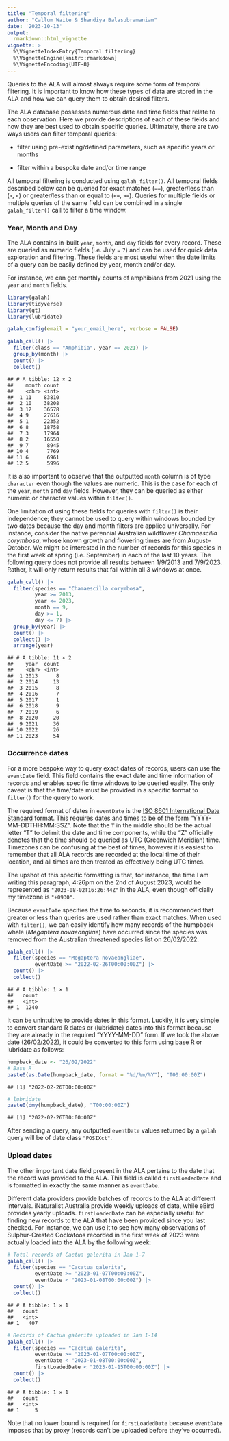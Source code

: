 ```yaml
---
title: "Temporal filtering"
author: "Callum Waite & Shandiya Balasubramaniam"
date: '2023-10-13'
output:
  rmarkdown::html_vignette
vignette: >
  %\VignetteIndexEntry{Temporal filtering}
  %\VignetteEngine{knitr::rmarkdown}
  %\VignetteEncoding{UTF-8}
---
```




Queries to the ALA will almost always require some form of temporal filtering. It is important to know how these types of data are stored in the ALA and how we can query them to obtain desired filters.

The ALA database possesses numerous date and time fields that relate to each observation. Here we provide descriptions of each of these fields and how they are best used to obtain specific queries. Ultimately, there are two ways users can filter temporal queries:

-   filter using pre-existing/defined parameters, such as specific years or months

-   filter within a bespoke date and/or time range

All temporal filtering is conducted using `galah_filter()`. All temporal fields described below can be queried for exact matches (`==`), greater/less than (`>`, `<`) or greater/less than or equal to (`<=`, `>=`). Queries for multiple fields or multiple queries of the same field can be combined in a single `galah_filter()` call to filter a time window.

### Year, Month and Day

The ALA contains in-built `year`, `month`, and `day` fields for every record. These are queried as numeric fields (i.e. July = `7`) and can be used for quick data exploration and filtering. These fields are most useful when the date limits of a query can be easily defined by year, month and/or day.

For instance, we can get monthly counts of amphibians from 2021 using the `year` and `month` fields.



``` r
library(galah)
library(tidyverse)
library(gt)
library(lubridate)
```

``` r
galah_config(email = "your_email_here", verbose = FALSE)
```

``` r
galah_call() |>
  filter(class == "Amphibia", year == 2021) |>
  group_by(month) |>
  count() |>
  collect()
```

```
## # A tibble: 12 × 2
##    month count
##    <chr> <int>
##  1 11    83810
##  2 10    38208
##  3 12    36578
##  4 9     27616
##  5 1     22352
##  6 8     18758
##  7 3     17964
##  8 2     16550
##  9 7      8945
## 10 4      7769
## 11 6      6961
## 12 5      5996
```

It is also important to observe that the outputted `month` column is of type 
`character` even though the values are numeric. This is the case for each of the 
`year`, `month` and `day` fields. However, they can be queried as either numeric 
or character values within `filter()`.

One limitation of using these fields for queries with `filter()` is their 
independence; they cannot be used to query within windows bounded by two dates 
because the day and month filters are applied universally. For instance, consider 
the native perennial Australian wildflower *Chamaescilla corymbosa*, 
whose known growth and flowering times are from August–October. We might be 
interested in the number of records for this species in the first week of spring 
(i.e. September) in each of the last 10 years. The following query does not 
provide all results between 1/9/2013 and 7/9/2023. Rather, it will only return 
results that fall within all 3 windows at once.


``` r
galah_call() |>
  filter(species == "Chamaescilla corymbosa",
         year >= 2013, 
         year <= 2023, 
         month == 9, 
         day >= 1, 
         day <= 7) |>
  group_by(year) |>
  count() |>
  collect() |>
  arrange(year)
```

```
## # A tibble: 11 × 2
##    year  count
##    <chr> <int>
##  1 2013      8
##  2 2014     13
##  3 2015      8
##  4 2016      7
##  5 2017      1
##  6 2018      9
##  7 2019      6
##  8 2020     20
##  9 2021     36
## 10 2022     26
## 11 2023     54
```

### Occurrence dates

For a more bespoke way to query exact dates of records, users can use the 
`eventDate` field. This field contains the exact date and time information of 
records and enables specific time windows to be queried easily. The only caveat 
is that the time/date must be provided in a specific format to `filter()` for 
the query to work. 

The required format of dates in `eventDate` is the 
[ISO 8601 International Date Standard](https://en.wikipedia.org/wiki/ISO_8601) 
format. This requires dates and times to be of the form "YYYY-MM-DDTHH:MM:SSZ". 
Note that the `T` in the middle should be the actual letter "T" to delimit the 
date and time components, while the "Z" officially denotes that the time should 
be queried as UTC (Greenwich Meridian) time. Timezones can be confusing at the 
best of times, however it is easiest to remember that all ALA records are 
recorded at the local time of their location, and all times are then treated as 
effectively being UTC times.

The upshot of this specific formatting is that, for instance, the time I am 
writing this paragraph, 4:26pm on the 2nd of August 2023, would be represented 
as `"2023-08-02T16:26:44Z"` in the ALA, even though officially my timezone is 
`"+0930"`.

Because `eventDate` specifies the time to seconds, it is recommended that 
greater or less than queries are used rather than exact matches. When used with 
`filter()`, we can easily identify how many records of the humpback whale 
(*Megaptera novaeangliae*) have occurred since the species was removed from the 
Australian threatened species list on 26/02/2022.


``` r
galah_call() |>
  filter(species == "Megaptera novaeangliae", 
         eventDate >= "2022-02-26T00:00:00Z") |>
  count() |>
  collect()
```

```
## # A tibble: 1 × 1
##   count
##   <int>
## 1  1240
```

It can be unintuitive to provide dates in this format. Luckily, it is very 
simple to convert standard R dates or {lubridate} dates into this format because 
they are already in the required "YYYY-MM-DD" form. If we took the above date 
(26/02/2022), it could be converted to this form using base R or lubridate as 
follows:


``` r
humpback_date <- "26/02/2022"
# Base R
paste0(as.Date(humpback_date, format = "%d/%m/%Y"), "T00:00:00Z")
```

```
## [1] "2022-02-26T00:00:00Z"
```

``` r
# lubridate
paste0(dmy(humpback_date), "T00:00:00Z")
```

```
## [1] "2022-02-26T00:00:00Z"
```
After sending a query, any outputted `eventDate` values returned by a `galah` 
query will be of date class `"POSIXct"`.

### Upload dates

The other important date field present in the ALA pertains to the date that the 
record was provided to the ALA. This field is called `firstLoadedDate` and is 
formatted in exactly the same manner as `eventDate`.

Different data providers provide batches of records to the ALA at different 
intervals. iNaturalist Australia provide weekly uploads of data, while eBird 
provides yearly uploads. `firstLoadedDate` can be especially useful for finding 
new records to the ALA that have been provided since you last checked. For 
instance, we can use it to see how many observations of Sulphur-Crested 
Cockatoos recorded in the first week of 2023 were actually loaded into the ALA 
by the following week:


``` r
# Total records of Cactua galerita in Jan 1-7
galah_call() |>
  filter(species == "Cacatua galerita",
         eventDate >= "2023-01-07T00:00:00Z", 
         eventDate < "2023-01-08T00:00:00Z") |>
  count() |>
  collect()
```

```
## # A tibble: 1 × 1
##   count
##   <int>
## 1   407
```


``` r
# Records of Cactua galerita uploaded in Jan 1-14
galah_call() |>
  filter(species == "Cacatua galerita",
         eventDate >= "2023-01-07T00:00:00Z", 
         eventDate < "2023-01-08T00:00:00Z",
         firstLoadedDate < "2023-01-15T00:00:00Z") |>
  count() |>
  collect()
```

```
## # A tibble: 1 × 1
##   count
##   <int>
## 1     5
```

Note that no lower bound is required for `firstLoadedDate` because `eventDate` 
imposes that by proxy (records can't be uploaded before they've occurred).
